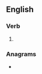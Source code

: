 ==English==

===Verb===
{{head|en|present participle}}

# {{present participle of|percolate|lang=en|nocat=1}}

===Anagrams===
* {{anagrams|en|prelocating}}